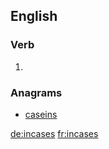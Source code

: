 ==English==

===Verb===
{{head|en}}

# {{en-third-person singular of|incase}}

===Anagrams===
* [[caseins#English|caseins]]

[[de:incases]]
[[fr:incases]]